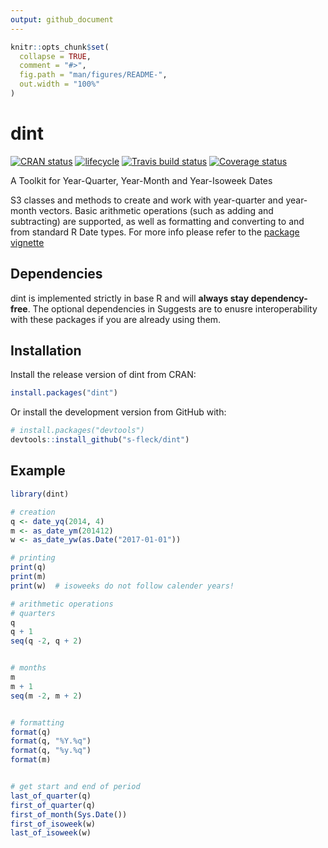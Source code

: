 ```yaml
---
output: github_document
---
```


<!-- README.md is generated from README.Rmd. Please edit that file -->

```r
knitr::opts_chunk$set(
  collapse = TRUE,
  comment = "#>",
  fig.path = "man/figures/README-",
  out.width = "100%"
)
```
# dint

[![CRAN status](https://www.r-pkg.org/badges/version/dint)](https://cran.r-project.org/package=dint)
[![lifecycle](https://img.shields.io/badge/lifecycle-stable-brightgreen.svg)](https://www.tidyverse.org/lifecycle/#stable)
[![Travis build status](https://travis-ci.org/s-fleck/dint.svg?branch=master)](https://travis-ci.org/s-fleck/dint)
[![Coverage status](https://codecov.io/gh/s-fleck/dint/branch/master/graph/badge.svg)](https://codecov.io/github/s-fleck/dint?branch=master)

A Toolkit for Year-Quarter, Year-Month and Year-Isoweek Dates

S3 classes and methods to create and work with year-quarter and year-month 
vectors. Basic arithmetic operations (such as adding and subtracting) are
supported, as well as formatting and converting to and from standard R
Date types. For more info please refer to the
[package vignette](https://CRAN.R-project.org/package=dint/vignettes/dint.html)


## Dependencies

dint is implemented strictly in base R and will **always stay dependency-free**.
The optional dependencies in Suggests are to enusre interoperability with
these packages if you are already using them.


## Installation

Install the release version of dint from CRAN:

```r
install.packages("dint")
```

Or install the development version from GitHub with:

```r
# install.packages("devtools")
devtools::install_github("s-fleck/dint")
```






## Example

```r
library(dint)

# creation
q <- date_yq(2014, 4)
m <- as_date_ym(201412)
w <- as_date_yw(as.Date("2017-01-01"))

# printing
print(q)
print(m)
print(w)  # isoweeks do not follow calender years!

# arithmetic operations
# quarters
q
q + 1
seq(q -2, q + 2)


# months
m
m + 1
seq(m -2, m + 2)


# formatting
format(q)
format(q, "%Y.%q")
format(q, "%y.%q")
format(m)


# get start and end of period
last_of_quarter(q)
first_of_quarter(q)
first_of_month(Sys.Date())
first_of_isoweek(w)
last_of_isoweek(w)

```
